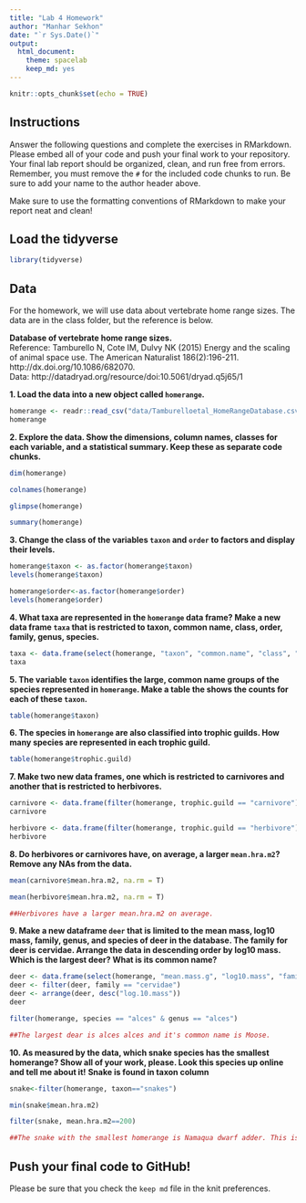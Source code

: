```yaml
---
title: "Lab 4 Homework"
author: "Manhar Sekhon"
date: "`r Sys.Date()`"
output:
  html_document: 
    theme: spacelab
    keep_md: yes
---
```


```r
knitr::opts_chunk$set(echo = TRUE)
```

## Instructions
Answer the following questions and complete the exercises in RMarkdown. Please embed all of your code and push your final work to your repository. Your final lab report should be organized, clean, and run free from errors. Remember, you must remove the `#` for the included code chunks to run. Be sure to add your name to the author header above.  

Make sure to use the formatting conventions of RMarkdown to make your report neat and clean!  

## Load the tidyverse
```r
library(tidyverse)
```

## Data
For the homework, we will use data about vertebrate home range sizes. The data are in the class folder, but the reference is below.  

**Database of vertebrate home range sizes.**  
Reference: Tamburello N, Cote IM, Dulvy NK (2015) Energy and the scaling of animal space use. The American Naturalist 186(2):196-211. http://dx.doi.org/10.1086/682070.  
Data: http://datadryad.org/resource/doi:10.5061/dryad.q5j65/1  

**1. Load the data into a new object called `homerange`.**
```r
homerange <- readr::read_csv("data/Tamburelloetal_HomeRangeDatabase.csv")
homerange
```

**2. Explore the data. Show the dimensions, column names, classes for each variable, and a statistical summary. Keep these as separate code chunks.**  
```r
dim(homerange)
```

```r
colnames(homerange)
```

```r
glimpse(homerange)
```

```r
summary(homerange)
```


**3. Change the class of the variables `taxon` and `order` to factors and display their levels.**  
```r
homerange$taxon <- as.factor(homerange$taxon)
levels(homerange$taxon)
```

```r
homerange$order<-as.factor(homerange$order)
levels(homerange$order)
```


**4. What taxa are represented in the `homerange` data frame? Make a new data frame `taxa` that is restricted to taxon, common name, class, order, family, genus, species.**  
```r
taxa <- data.frame(select(homerange, "taxon", "common.name", "class", "order", "family", "genus", "species"))
taxa
```


**5. The variable `taxon` identifies the large, common name groups of the species represented in `homerange`. Make a table the shows the counts for each of these `taxon`.**  
```r
table(homerange$taxon)
```


**6. The species in `homerange` are also classified into trophic guilds. How many species are represented in each trophic guild.**  
```r
table(homerange$trophic.guild)
```


**7. Make two new data frames, one which is restricted to carnivores and another that is restricted to herbivores.**  
```r
carnivore <- data.frame(filter(homerange, trophic.guild == "carnivore"))
carnivore
```

```r
herbivore <- data.frame(filter(homerange, trophic.guild == "herbivore"))
herbivore
```


**8. Do herbivores or carnivores have, on average, a larger `mean.hra.m2`? Remove any NAs from the data.**  
```r
mean(carnivore$mean.hra.m2, na.rm = T)
```

```r
mean(herbivore$mean.hra.m2, na.rm = T)
```

```r
##Herbivores have a larger mean.hra.m2 on average.
```


**9. Make a new dataframe `deer` that is limited to the mean mass, log10 mass, family, genus, and species of deer in the database. The family for deer is cervidae. Arrange the data in descending order by log10 mass. Which is the largest deer? What is its common name?**  
```r
deer <- data.frame(select(homerange, "mean.mass.g", "log10.mass", "family", "genus", "species"))
deer <- filter(deer, family == "cervidae")
deer <- arrange(deer, desc("log.10.mass"))
deer
```

```r
filter(homerange, species == "alces" & genus == "alces")
```

```r
##The largest dear is alces alces and it's common name is Moose.
```


**10. As measured by the data, which snake species has the smallest homerange? Show all of your work, please. Look this species up online and tell me about it!** **Snake is found in taxon column**    
```r
snake<-filter(homerange, taxon=="snakes")
```

```r
min(snake$mean.hra.m2)
```

```r
filter(snake, mean.hra.m2==200)
```

```r
##The snake with the smallest homerange is Namaqua dwarf adder. This is a venomous snake. It is native to a small region on the border between Namibia and South Africa.
```


## Push your final code to GitHub!
Please be sure that you check the `keep md` file in the knit preferences.   